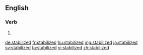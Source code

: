 ==English==

===Verb===
{{head|en}}

# {{en-past of|stabilize}}

[[de:stabilized]]
[[fr:stabilized]]
[[hu:stabilized]]
[[mg:stabilized]]
[[ja:stabilized]]
[[sv:stabilized]]
[[ta:stabilized]]
[[vi:stabilized]]
[[zh:stabilized]]